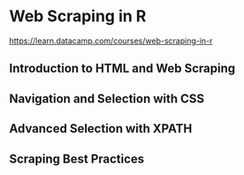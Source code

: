 # Web Scraping in R

<https://learn.datacamp.com/courses/web-scraping-in-r>



## Introduction to HTML and Web Scraping


## Navigation and Selection with CSS


## Advanced Selection with XPATH


## Scraping Best Practices


